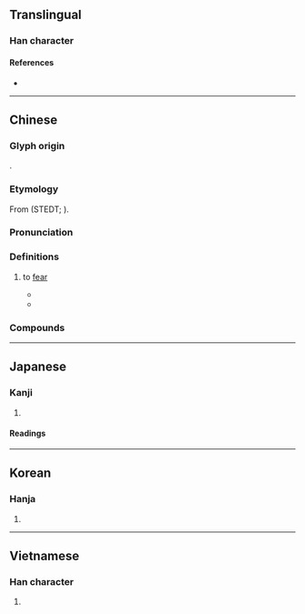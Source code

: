 {{also|惮}}
{{character info}}
==Translingual==

===Han character===
{{Han char|rn=61|rad=心|as=12|sn=15|four=96056|canj=PRRJ|ids=⿰忄單}}

====References====
* {{Han ref|kx=0403.010|dkj=11222|dj=0743.060|hdz=42354.080|uh=619A|ud=24986|bh=BCAA|bd=48298}}

----

==Chinese==
{{zh-forms|s=惮|alt=𢠸,譂}}

===Glyph origin===
{{Han etym}}
{{Han compound|心|單|ls=psc|c1=s|c2=p|t1=heart}}.

===Etymology===
From {{inh|zh|sit-pro| *dar ~ d(u/i)r||to shiver, to tremble}} (STEDT; {{zh-ref|Schuessler, 2007}}).

===Pronunciation===
{{zh-pron
|m=dàn
|m-s=
|c=daan6
|c-t=
|g=
|h=pfs=
|j=
|mb=
|md=
|mn=tōaⁿ
|mn-t=
|w=
|x=
|mc=y
|oc=y
|cat=
}}

===Definitions===
{{zh-hanzi}}

# {{lb|zh|literary}} to [[fear]]
#* {{zh-x|我-心 憚 暑、憂-心 如 熏。|My heart is '''terrified''' with the heat; - my sorrowing heart is as if on fire.|ref=Shijing}}
#* {{zh-x|我 向來 是 不 憚 以 最 壞 的 惡意，來 推測 中國人 的。|All along, I do not '''fear''' to think the worst of Chinese people.|ref='''1926''', {{w|Lu Xun}}, “In Memory of Miss Liu Hezhen”}}

===Compounds===
{{zh-der|不憚|不憚其煩|不憚強禦|不憚煩|全無忌憚|動憚|忌憚|憚勞|憚服|憚煩|憚赫|毫無忌憚|無所忌憚|無所顧憚|益無忌憚|肆無忌憚|過勿憚改|貧憚:pîn-tōaⁿ;Min Nan}}

----

==Japanese==

===Kanji===
{{ja-kanji|grade=|rs=心12|shin=惮}}

# {{rfdef|ja|sort=心12}}

====Readings====
{{ja-readings
|goon=だん
|kanon=たん
|on=た
|kun=はばか-る, はばか-り}}

----

==Korean==

===Hanja===
{{ko-hanja|hangeul=탄|eumhun=}}

# {{rfdef|ko|sort=心12}}

----

==Vietnamese==

===Han character===
{{vi-readings|reading=dạn, đạn, đặn|rs=心12}}

# {{rfdef|vi|sort=心12}}